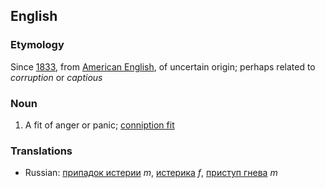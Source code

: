 ==English==
===Etymology===
Since [[1833]], from [[American English]], of uncertain origin; perhaps related to ''corruption'' or ''captious''

===Noun===
#A fit of anger or panic; [[conniption fit]]

===Translations===
*Russian: [[припадок истерии]] ''m'', [[истерика]] ''f'', [[приступ гнева]] ''m''